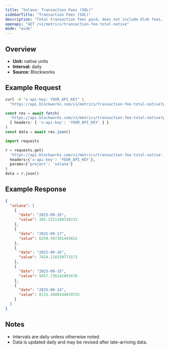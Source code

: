 ```yaml
---
title: "Solana: Transaction Fees (SOL)"
sidebarTitle: "Transaction Fees (SOL)"
description: "Total transaction fees paid, does not include blob fees, out-of-protocol tips, or additional sources of revenue"
openapi: "GET /v1/metrics/transaction-fee-total-native"
mode: "wide"
---
```


## Overview

- **Unit:** native units
- **Interval:** daily
- **Source:** Blockworks

## Example Request

<CodeGroup>

```bash cURL
curl -H "x-api-key: YOUR_API_KEY" \
  "https://api.blockworks.com/v1/metrics/transaction-fee-total-native?project=solana"
```

```typescript TypeScript
const res = await fetch(
  'https://api.blockworks.com/v1/metrics/transaction-fee-total-native?project=solana',
  { headers: { 'x-api-key': 'YOUR_API_KEY' } }
)
const data = await res.json()
```

```python Python
import requests

r = requests.get(
  'https://api.blockworks.com/v1/metrics/transaction-fee-total-native',
  headers={'x-api-key': 'YOUR_API_KEY'},
  params={'project': 'solana'}
)
data = r.json()
```

</CodeGroup>

## Example Response

```json
{
  "solana": [
    {
      "date": "2025-09-18",
      "value": 385.2221189330232
    },
    {
      "date": "2025-09-17",
      "value": 6259.597301443812
    },
    {
      "date": "2025-09-16",
      "value": 7424.118159773173
    },
    {
      "date": "2025-09-15",
      "value": 9457.736241091678
    },
    {
      "date": "2025-09-14",
      "value": 8115.2600144019725
    }
  ]
}
```

## Notes
- Intervals are daily unless otherwise noted.
- Data is updated daily and may be revised after late-arriving data.